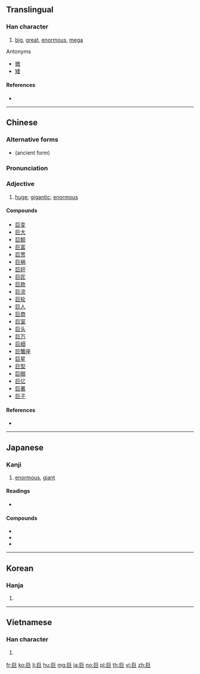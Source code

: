 {{also|鉅}}
==Translingual==

===Han character===
{{Han char|rn=48|rad=工|as=02|sn=5|four=71717|canj=SS}}

# [[big]], [[great]], [[enormous]], [[mega]]

; Antonyms
* [[微]]
* [[矮]]

====References====
* {{Han ref|kx=0325.120|dkj=08722|dj=0628.020|hdz=10082.010|uh=5DE8|ud=24040|bh=A5A8|bd=42408}}

----

==Chinese==
{{zh-forms}}

===Alternative forms===
* {{l|zh|𢀑}} (ancient form)

===Pronunciation===
{{zh-pron
|m=jù
|c=geoi6
|h=pfs=kî
|mn=kī/kū
|w=
|mc=y
|oc=y
|ma=|ma2=
|cat=a
}}

===Adjective===
{{zh-adj}}

# [[huge]]; [[gigantic]]; [[enormous]]

====Compounds====
* [[巨变]]
* [[巨大]]
* [[巨额]]
* [[巨富]]
* [[巨贾]]
* [[巨祸]]
* [[巨奸]]
* [[巨匠]]
* [[巨款]]
* [[巨流]]
* [[巨轮]]
* [[巨人]]
* [[巨商]]
* [[巨室]]
* [[巨头]]
* [[巨万]]
* [[巨细]]
* [[巨蟹座]]
* [[巨星]]
* [[巨型]]
* [[巨眼]]
* [[巨亿]]
* [[巨著]]
* [[巨子]]

====References====
* {{thcwdq|巨}}

----

==Japanese==

===Kanji===
{{ja-kanji|grade=c|rs=工02}}

# [[enormous]], [[giant]]

====Readings====
* {{ja-readings|goon=[[ご]] (go)|kanon=[[きょ]] (kyo)|kanyoon=[[こ]] (ko)|kun=[[おおきい]] (ookii)}}

====Compounds====
* {{ja-r|巨人|きょじん|gloss=a giant}}
* {{ja-r|巨乳|きょにゅう}}
* {{ja-r|巨大|きょだい|gloss=huge}}

----

==Korean==

===Hanja===
{{ko-hanja|hangeul=[[거]]|rv=geo|mr=kŏ}}

# {{defn|lang=ko|sort=工02}}

----

==Vietnamese==

===Han character===
{{vi-hantu|[[cự]], [[cựa]]|rs=工02}}

# {{defn|lang=vi|sort=工02}}

[[fr:巨]]
[[ko:巨]]
[[li:巨]]
[[hu:巨]]
[[mg:巨]]
[[ja:巨]]
[[no:巨]]
[[pl:巨]]
[[th:巨]]
[[vi:巨]]
[[zh:巨]]